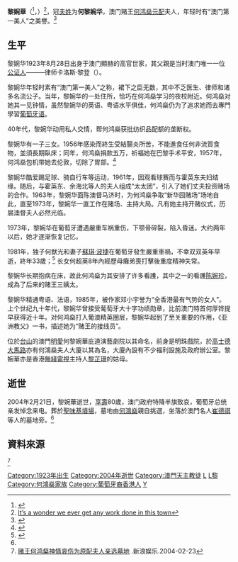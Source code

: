 {{not|李婉華|黃婉華}}
{{Infobox Person
| name = 黎婉华
| native_name   = Clementina Angela Leitão
| image = File:MYXJ 20201101151038848 save.jpg
| native_name_lang = pt
| birth_name    = 
| birth_date    = 1923年8月28日
| birth_place   = {{PMAC}}
| death_date    = {{Death date and age|2004|2|21|1923|8|28}}
| death_place   = {{MAC}}
| resting_place = [[聖味基墳場|聖味基墳場]]
| nationality   = {{CNMO}}<br>{{PRT}}
| other_names   = 何黎婉華
| occupation    = 
| years_active  = 
| known_for     = [[何鸿燊|何鸿燊]]元配夫人
| notable_works = 
| religion      = [[羅馬天主教|羅馬天主教]]
| spouse        = [[何鸿燊|何鸿燊]]
| children      = [[何超英|何超英]]（1947－2014）<br>[[何猷光|何猷光]]（1948－1981）<br>[[何超贤|何超贤]]（1958－）<br>[[何超雄|何超雄]]（1962－）
| relatives     = [[黎芷珊|黎芷珊]]（侄女）<br/>黎烈 (侄兒)
}}
'''黎婉華'''（{{lang-pt|Clementina Ângela de Melo Leitão}}<ref>{{cite web |title=《葡萄牙東方報》創辦人卡洛斯‧黎登在澳門逝世 |url=https://www.macaumemory.mo/entries_4963a25d6989415c9201a2a8d467c932 |accessdate=2022-05-15}}</ref>，{{bd|1923年|8月28日|2004年|2月21日}}）<ref>[https://www.biglychee.com/2011/01/26/it%E2%80%99s-a-wonder-we-ever-get-any-work-done-in-this-town/ It’s a wonder we ever get any work done in this town]</ref>，冠[[夫姓|夫姓]]为'''何黎婉华'''，澳门赌王[[何鸿燊|何鸿燊]][[元配|元配]]夫人，年轻时有“澳门第一美人”之美譽。<ref>{{Cite web|url=https://www.hk01.com/熱爆話題/477928/何鴻燊娶澳門第一美人走向輝煌-擁四房太太相識經過如拍戲|title=何鴻燊娶澳門第一美人走向輝煌-擁四房太太相識經過如拍戲|date=2020-05-26|website=香港01}}</ref>

== 生平 ==  
黎婉华1923年8月28日出身于澳门顯赫的高官世家，其父親是当时澳门唯一一位[[公证人|公证人]]———律师卡洛斯·黎登（{{lang-pt|Carlos de Melo Leitão}}）。

黎婉华年轻时素有“澳门第一美人”之称，裙下之臣无数，其中不乏医生、律师和诸多名流公子。当年，黎婉华的一处住所，恰巧在何鸿燊学习的夜校附近。何鸿燊对她其一见钟情，虽然黎婉华的英语、粤语水平俱佳，何鸿燊仍为了追求她而去專門學習[[葡萄牙语|葡萄牙语]]。

40年代，黎婉华动用私人交情，帮何鸿燊获批纺织品配额的垄断权。

黎婉华有一子三女。1956年感染而終生受結腸炎所苦，不能進食任何非流質食物，並須長期臥床；同年，何鸿燊捐款五万，祈福她在巴黎手术平安，1957年，何鸿燊包机带她去伦敦，切除了胃部。<ref>{{Cite book|url=https://books.google.com.pk/books?id=Y2W2AAAAIAAJ&q=Clementina+Leit%C3%A3o&dq=Clementina+Leit%C3%A3o&hl=en&sa=X&ved=2ahUKEwjC27OQv_7qAhWeCWMBHZTGCfoQ6AEwAHoECAYQAg|title=Asia, Inc: The Region's Business Magazine|date=1997|publisher=Manager International Company|language=en}}</ref>

黎婉华酷爱踢足球、骑自行车等运动，1961年，因观看球赛而与霍英东夫妇结缘。随后，与霍英东、余海北等人的夫人组成“太太团”，引入了她们丈夫投资赌场的合作。1963年，黎婉华面陈澳督马济时，为何鸿燊争取“新华园赌场”场地自此，直至1973年，黎婉华一直工作在赌场、主持大局。凡有她主持开赌仪式，历届澳督夫人必然光临。

1973年，黎婉华在葡萄牙遭遇嚴重车祸重伤，下颚骨碎裂，陷入昏迷。大约两年以后，她才逐渐恢复记忆。

1981年，独子何猷光和妻子[[蘇琪·波捷|蘇琪·波捷]]在葡萄牙發生嚴重車禍，不幸双双英年早逝，終年33歲；<ref name=":0">{{Cite
web|title=A Quick (& Juicy) Guide To Late Casino King Stanley Ho, His 4 Wives, And Their 16 (No, Not 17) Kids|url=https://www.todayonline.com/8days/sceneandheard/entertainment/quick-juicy-guide-late-casino-king-stanley-ho-his-4-wives-and|access-date=2020-08-23|website=TODAYonline}}</ref> 长女何超英8年內經歷母癱弟喪打擊後重度精神失常。

黎婉华长期抱病在床，故此何鸿燊为其安排了许多看護，其中之一的看護[[陈婉珍|陈婉珍]]，成為了后来的赌王三姨太。

黎婉华精通粤语、法语，1985年，被作家邓小宇誉为“全香港最有气势的女人”。上个世纪九十年代，黎婉华曾接受葡萄牙大十字功绩勋章，比前澳门特首何厚铧提早获得近十年。对何鸿燊打入葡澳精英圈层，黎婉华起到了至关重要的作用，《亚洲教父》一书，描述她为“赌王的接线员”。

位於[[台山_(澳門)|台山]]的澳門[[明愛|明愛]]何黎婉華庇道演藝劇院以其命名，前身是明珠戲院，於[[高士德大馬路|高士德大馬路]]亦有何鴻燊夫人大廈以其為名，大廈內設有不少福利設施及政府辦公室。黎婉華亦是香港[[TVB|無綫電視]]主持人[[黎芷珊|黎芷珊]]的姑母。

==逝世==
2004年2月21日，黎婉華逝世，[[訃告|享壽]]80歲，澳门政府特降半旗致哀，葡萄牙总统亲发悼念来电。葬於[[聖味基墳場|聖味基墳場]]，墓地由[[何鴻燊|何鴻燊]]親自挑選，坐落於澳門名人[[崔德祺|崔德祺]]等人的墓地旁。<ref name="r1" />

==資料來源==
<div class="references-small">
<references>
<ref name="r1">[http://ent.sina.com.cn/s/h/2004-02-23/1141310626.html 赌王何鸿粲神情哀伤为原配夫人亲选墓地] {{Wayback|url=http://ent.sina.com.cn/s/h/2004-02-23/1141310626.html |date=20160304112142 }}.新浪娱乐.2004-02-23</ref>
</references>
</div>

[[Category:1923年出生|Category:1923年出生]]
[[Category:2004年逝世|Category:2004年逝世]]
[[Category:澳門天主教徒|Category:澳門天主教徒]]
[[Category:土生葡人|L]]
[[Category:土葬者|L黎]]
[[Category:何鴻燊家族|Category:何鴻燊家族]]
[[Category:葡萄牙裔香港人|Category:葡萄牙裔香港人]]
[[Category:黎姓|Y]]